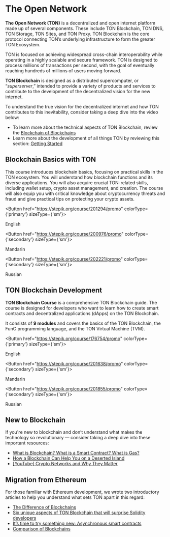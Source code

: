 

# The Open Network


__The Open Network (TON)__ is a decentralized and open internet platform made up of several components. These include TON Blockchain, TON DNS, TON Storage, TON Sites, and TON Proxy. TON Blockchain is the core protocol connecting TON’s underlying infrastructure to form the greater TON Ecosystem.

TON is focused on achieving widespread cross-chain interoperability while operating in a highly scalable and secure framework. TON is designed to process millions of transactions per second, with the goal of eventually reaching hundreds of millions of users moving forward.

__TON Blockchain__ is designed as a distributed supercomputer, or “_superserver_,” intended to provide a variety of products and services to contribute to the development of the decentralized vision for the new internet.

To understand the true vision for the decentralized internet and how TON contributes to this inevitability, consider taking a deep dive into the video below:

<Player url="https://www.youtube.com/watch?v=XgzHmV_nnpY" />

* To learn more about the technical aspects of TON Blockchain, review the [Blockchain of Blockchains](/v3/concepts/dive-into-ton/ton-blockchain/blockchain-of-blockchains)
* Learn more about the development of all things TON by reviewing this section: [Getting Started](/v3/documentation/ton-documentation)

## Blockchain Basics with TON

This course introduces blockchain basics, focusing on practical skills in the TON ecosystem. You will understand how blockchain functions and its diverse applications. You will also acquire crucial TON-related skills, including wallet setup, crypto asset management, and creation. The course will also equip you with critical knowledge about cryptocurrency threats and fraud and give practical tips on protecting your crypto assets.

<Button href="https://stepik.org/course/201294/promo"
        colorType={'primary'} sizeType={'sm'}>

English

</Button>


<Button href="https://stepik.org/course/200976/promo"
        colorType={'secondary'} sizeType={'sm'}>

Mandarin

</Button>


<Button href="https://stepik.org/course/202221/promo"
        colorType={'secondary'} sizeType={'sm'}>

Russian

</Button>


## TON Blockchain Development

__TON Blockchain Course__ is a comprehensive TON Blockchain guide. The course is designed for developers who want to learn how to create smart contracts and decentralized applications (dApps) on the TON Blockchain.

It consists of __9 modules__ and covers the basics of the TON Blockchain, the FunC programming language, and the TON Virtual Machine (TVM).


<Button href="https://stepik.org/course/176754/promo"
        colorType={'primary'} sizeType={'sm'}>

English

</Button>


<Button href="https://stepik.org/course/201638/promo"
        colorType={'secondary'} sizeType={'sm'}>

Mandarin

</Button>


<Button href="https://stepik.org/course/201855/promo"
        colorType={'secondary'} sizeType={'sm'}>

Russian

</Button>



## New to Blockchain

If you're new to blockchain and don’t understand what makes the technology so revolutionary — consider taking a deep dive into these important resources:

* [What is Blockchain? What is a Smart Contract? What is Gas?](https://blog.ton.org/what_is_blockchain)
* [How a Blockchain Can Help You on a Deserted Island](https://talkol.medium.com/why-decentralized-consensus-blockchain-is-good-for-business-5ff263468210)
* [\[YouTube\] Crypto Networks and Why They Matter](https://youtu.be/2wxtiNgXBaU)


## Migration from Ethereum

For those familiar with Ethereum development, we wrote two introductory articles to help you understand what sets TON apart in this regard:
* [The Difference of Blockchains](/v3/concepts/dive-into-ton/go-from-ethereum/difference-of-blockchains)
* [Six unique aspects of TON Blockchain that will surprise Solidity developers](https://blog.ton.org/six-unique-aspects-of-ton-blockchain-that-will-surprise-solidity-developers)
* [It’s time to try something new: Asynchronous smart contracts](https://telegra.ph/Its-time-to-try-something-new-Asynchronous-smart-contracts-03-25)
* [Comparison of Blockchains](https://ton.org/comparison_of_blockchains.pdf)
